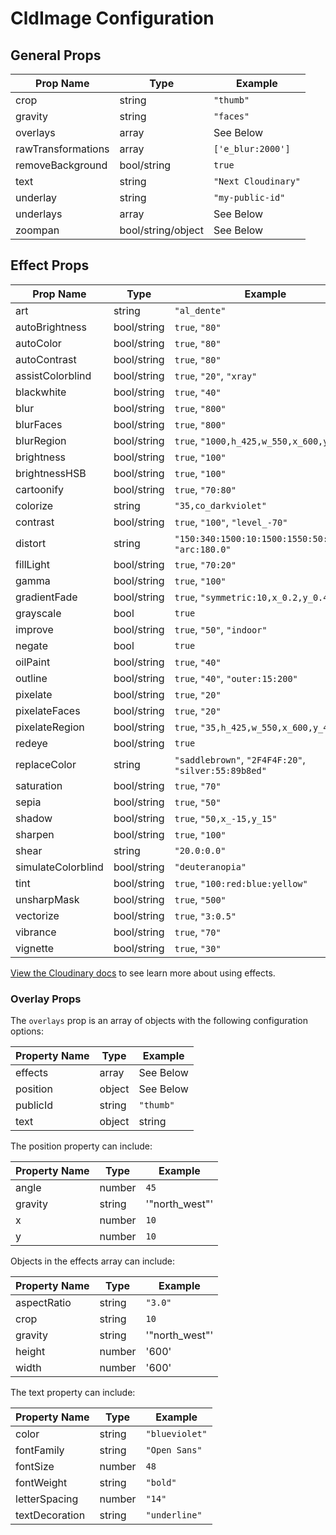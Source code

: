# CldImage Configuration

## General Props

| Prop Name          | Type               | Example                      |
|--------------------|--------------------|------------------------------|
| crop               | string             | `"thumb"`                    |
| gravity            | string             | `"faces"`                    |
| overlays           | array              | See Below                    |
| rawTransformations | array              | `['e_blur:2000']`            |
| removeBackground   | bool/string        | `true`                       |
| text               | string             | `"Next Cloudinary"`          |
| underlay           | string             | `"my-public-id"`             |
| underlays          | array              | See Below                    |
| zoompan            | bool/string/object | See Below                    |

## Effect Props

| Prop Name          | Type        | Example                      |
|------------------  |-------------|------------------------------|
| art                | string      | `"al_dente"`                 |
| autoBrightness     | bool/string | `true`, `"80"`               |
| autoColor          | bool/string | `true`, `"80"`               |
| autoContrast       | bool/string | `true`, `"80"`               |
| assistColorblind   | bool/string | `true`, `"20"`, `"xray"`     |
| blackwhite         | bool/string | `true`, `"40"`               |
| blur               | bool/string | `true`, `"800"`              |
| blurFaces          | bool/string | `true`, `"800"`              |
| blurRegion         | bool/string | `true`, `"1000,h_425,w_550,x_600,y_400"` |
| brightness         | bool/string | `true`, `"100"`                      |
| brightnessHSB      | bool/string | `true`, `"100"`                      |
| cartoonify         | bool/string | `true`, `"70:80"`            |
| colorize           | string      | `"35,co_darkviolet"`         |
| contrast           | bool/string | `true`, `"100"`, `"level_-70"`       |
| distort            | string      | `"150:340:1500:10:1500:1550:50:1000"`, `"arc:180.0"` |
| fillLight          | bool/string | `true`, `"70:20"`                    |
| gamma              | bool/string | `true`, `"100"`                      |
| gradientFade       | bool/string | `true`, `"symmetric:10,x_0.2,y_0.4"` |
| grayscale          | bool        | `true`                       |
| improve            | bool/string | `true`, `"50"`, `"indoor"`   |
| negate             | bool        | `true`                       |
| oilPaint           | bool/string | `true`, `"40"`               |
| outline            | bool/string | `true`, `"40"`, `"outer:15:200"` |
| pixelate           | bool/string | `true`, `"20"`               |
| pixelateFaces      | bool/string | `true`, `"20"`               |
| pixelateRegion     | bool/string | `true`, `"35,h_425,w_550,x_600,y_400"` |
| redeye             | bool/string | `true`                       |
| replaceColor       | string      | `"saddlebrown"`, `"2F4F4F:20"`, `"silver:55:89b8ed"` |
| saturation         | bool/string | `true`, `"70"`                       |
| sepia              | bool/string | `true`, `"50"`               |
| shadow             | bool/string | `true`, `"50,x_-15,y_15"`    |
| sharpen            | bool/string | `true`, `"100"`              |
| shear              | string      | `"20.0:0.0"`                 |
| simulateColorblind | bool/string | `"deuteranopia"`             |
| tint               | bool/string | `true`, `"100:red:blue:yellow"` |
| unsharpMask        | bool/string | `true`, `"500"`              |
| vectorize          | bool/string | `true`, `"3:0.5"`            |
| vibrance           | bool/string | `true`, `"70"`               |
| vignette           | bool/string | `true`, `"30"`               |

[View the Cloudinary docs](https://cloudinary.com/documentation/transformation_reference#e_effect) to see learn more about using effects.

### Overlay Props

The `overlays` prop is an array of objects with the following configuration options:

| Property Name    | Type          | Example                              |
|------------------|---------------|--------------------------------------|
| effects          | array         | See Below                            |
| position         | object        | See Below                            |
| publicId         | string        | `"thumb"`                            |
| text             | object|string | `"Next Cloudinary"` or See Below     |

The position property can include:

| Property Name    | Type        | Example                              |
|------------------|-------------|--------------------------------------|
| angle            | number      | `45`                                 |
| gravity          | string      | '"north_west"'                       |
| x                | number      | `10`                                 |
| y                | number      | `10`                                 |

Objects in the effects array can include:

| Property Name    | Type        | Example                              |
|------------------|-------------|--------------------------------------|
| aspectRatio      | string      | `"3.0"`                              |
| crop             | string      | `10`                                 |
| gravity          | string      | '"north_west"'                       |
| height           | number      | '600'                                |
| width            | number      | '600'                                |

The text property can include:

| Property Name    | Type        | Example                              |
|------------------|-------------|--------------------------------------|
| color            | string      | `"blueviolet"`                       |
| fontFamily       | string      | `"Open Sans"`                        |
| fontSize         | number      | `48`                                 |
| fontWeight       | string      | `"bold"`                             |
| letterSpacing    | number      | `"14"`                               |
| textDecoration   | string      | `"underline"`                        |